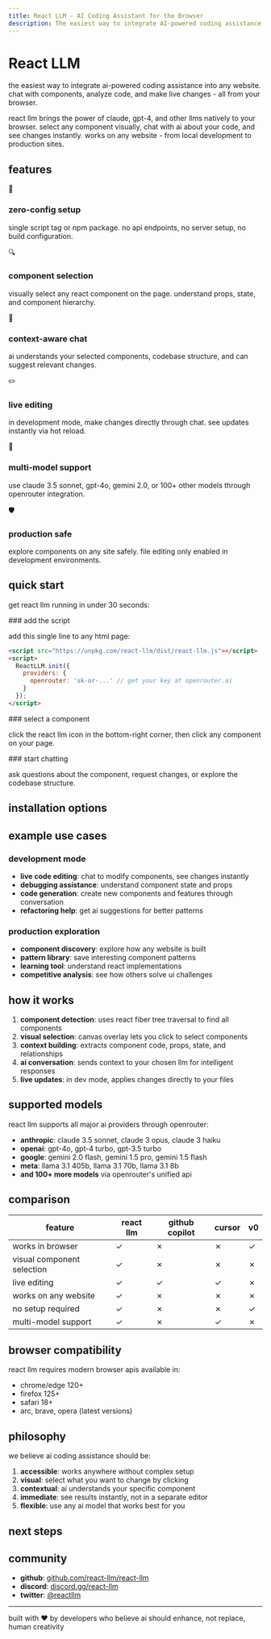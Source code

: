 ```yaml
---
title: React LLM - AI Coding Assistant for the Browser
description: The easiest way to integrate AI-powered coding assistance into any website. Chat with components, analyze code, and make live changes - all from your browser.
---
```



# React LLM

the easiest way to integrate ai-powered coding assistance into any website. chat with components, analyze code, and make live changes - all from your browser.

<div className="intro">
  <p>
    react llm brings the power of claude, gpt-4, and other llms natively to your browser.
    select any component visually, chat with ai about your code, and see changes instantly.
    works on any website - from local development to production sites.
  </p>
</div>

## features

<div className="feature-grid">
  <div className="feature-card">
    <div className="feature-card-icon">🎯</div>
    <h3 className="feature-card-title">zero-config setup</h3>
    <p className="feature-card-description">
      single script tag or npm package. no api endpoints, no server setup, no build configuration.
    </p>
  </div>
  <div className="feature-card">
    <div className="feature-card-icon">🔍</div>
    <h3 className="feature-card-title">component selection</h3>
    <p className="feature-card-description">
      visually select any react component on the page. understand props, state, and component hierarchy.
    </p>
  </div>
  <div className="feature-card">
    <div className="feature-card-icon">💬</div>
    <h3 className="feature-card-title">context-aware chat</h3>
    <p className="feature-card-description">
      ai understands your selected components, codebase structure, and can suggest relevant changes.
    </p>
  </div>
  <div className="feature-card">
    <div className="feature-card-icon">✏️</div>
    <h3 className="feature-card-title">live editing</h3>
    <p className="feature-card-description">
      in development mode, make changes directly through chat. see updates instantly via hot reload.
    </p>
  </div>
  <div className="feature-card">
    <div className="feature-card-icon">🤖</div>
    <h3 className="feature-card-title">multi-model support</h3>
    <p className="feature-card-description">
      use claude 3.5 sonnet, gpt-4o, gemini 2.0, or 100+ other models through openrouter integration.
    </p>
  </div>
  <div className="feature-card">
    <div className="feature-card-icon">🛡️</div>
    <h3 className="feature-card-title">production safe</h3>
    <p className="feature-card-description">
      explore components on any site safely. file editing only enabled in development environments.
    </p>
  </div>
</div>

## quick start

get react llm running in under 30 seconds:

<Steps>
<Step>
### add the script

add this single line to any html page:

```html
<script src="https://unpkg.com/react-llm/dist/react-llm.js"></script>
<script>
  ReactLLM.init({
    providers: {
      openrouter: 'sk-or-...' // get your key at openrouter.ai
    }
  });
</script>
```
</Step>

<Step>
### select a component

click the react llm icon in the bottom-right corner, then click any component on your page.
</Step>

<Step>
### start chatting

ask questions about the component, request changes, or explore the codebase structure.
</Step>
</Steps>

## installation options

<Cards>
  <Card 
    title="script tag" 
    description="fastest way to get started - add to any website"
    href="/docs/installation/script-tag"
  />
  <Card 
    title="npm package" 
    description="integrate with your build process"
    href="/docs/installation/npm"
  />
  <Card 
    title="browser extension" 
    description="use on any website without code changes"
    href="/docs/installation/browser-extension"
  />
  <Card 
    title="framework plugins" 
    description="next.js, vite, and webpack plugins"
    href="/docs/installation/frameworks"
  />
</Cards>

## example use cases

### development mode
- **live code editing**: chat to modify components, see changes instantly
- **debugging assistance**: understand component state and props
- **code generation**: create new components and features through conversation
- **refactoring help**: get ai suggestions for better patterns

### production exploration
- **component discovery**: explore how any website is built
- **pattern library**: save interesting component patterns
- **learning tool**: understand react implementations
- **competitive analysis**: see how others solve ui challenges

## how it works

1. **component detection**: uses react fiber tree traversal to find all components
2. **visual selection**: canvas overlay lets you click to select components
3. **context building**: extracts component code, props, state, and relationships
4. **ai conversation**: sends context to your chosen llm for intelligent responses
5. **live updates**: in dev mode, applies changes directly to your files

## supported models

react llm supports all major ai providers through openrouter:

- **anthropic**: claude 3.5 sonnet, claude 3 opus, claude 3 haiku
- **openai**: gpt-4o, gpt-4 turbo, gpt-3.5 turbo
- **google**: gemini 2.0 flash, gemini 1.5 pro, gemini 1.5 flash
- **meta**: llama 3.1 405b, llama 3.1 70b, llama 3.1 8b
- **and 100+ more models** via openrouter's unified api

## comparison

<table className="comparison-table">
  <thead>
    <tr>
      <th>feature</th>
      <th>react llm</th>
      <th>github copilot</th>
      <th>cursor</th>
      <th>v0</th>
    </tr>
  </thead>
  <tbody>
    <tr>
      <td>works in browser</td>
      <td>✓</td>
      <td>✗</td>
      <td>✗</td>
      <td>✓</td>
    </tr>
    <tr>
      <td>visual component selection</td>
      <td>✓</td>
      <td>✗</td>
      <td>✗</td>
      <td>✗</td>
    </tr>
    <tr>
      <td>live editing</td>
      <td>✓</td>
      <td>✓</td>
      <td>✓</td>
      <td>✗</td>
    </tr>
    <tr>
      <td>works on any website</td>
      <td>✓</td>
      <td>✗</td>
      <td>✗</td>
      <td>✗</td>
    </tr>
    <tr>
      <td>no setup required</td>
      <td>✓</td>
      <td>✗</td>
      <td>✗</td>
      <td>✓</td>
    </tr>
    <tr>
      <td>multi-model support</td>
      <td>✓</td>
      <td>✗</td>
      <td>✓</td>
      <td>✗</td>
    </tr>
  </tbody>
</table>

## browser compatibility

react llm requires modern browser apis available in:

- chrome/edge 120+
- firefox 125+
- safari 18+
- arc, brave, opera (latest versions)

## philosophy

we believe ai coding assistance should be:

1. **accessible**: works anywhere without complex setup
2. **visual**: select what you want to change by clicking
3. **contextual**: ai understands your specific component
4. **immediate**: see results instantly, not in a separate editor
5. **flexible**: use any ai model that works best for you

## next steps

<Cards>
  <Card 
    title="getting started" 
    description="detailed setup instructions"
    href="/docs/getting-started"
  />
  <Card 
    title="features" 
    description="explore all capabilities"
    href="/docs/features"
  />
  <Card 
    title="api reference" 
    description="complete api documentation"
    href="/docs/api"
  />
  <Card 
    title="examples" 
    description="real-world usage patterns"
    href="/docs/examples"
  />
</Cards>

## community

- **github**: [github.com/react-llm/react-llm](https://github.com/react-llm/react-llm)
- **discord**: [discord.gg/react-llm](https://discord.gg/react-llm)
- **twitter**: [@reactllm](https://twitter.com/reactllm)

---

<p className="text-muted">
  built with ❤️ by developers who believe ai should enhance, not replace, human creativity
</p>